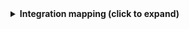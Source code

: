 <details>
<summary><b>Integration mapping (click to expand)</b></summary>

```yaml showLineNumbers
resources:
  - kind: pipeline-deployment
    selector:
      query: 'true'
    port:
      entity:
        mappings:
          identifier: .id | tostring
          title: .requestIdentifier | tostring
          blueprint: '"azureDevopsPipelineDeployment"'
          properties:
            planType: .planType
            stageName: .stageName
            jobName: .jobName
            result: .result
            startTime: .startTime
            finishTime: .finishTime
          relations:
            environment: .environment.id | tostring
```

</details>
